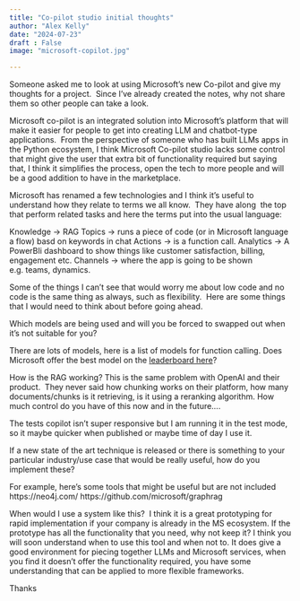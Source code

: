 ```yaml
---
title: "Co-pilot studio initial thoughts"
author: "Alex Kelly"
date: "2024-07-23"
draft : False
image: "microsoft-copilot.jpg"

---
```



Someone asked me to look at using Microsoft's new Co-pilot and give my thoughts for a project.  Since I’ve already created the notes, why not share them so other people can take a look.

Microsoft co-pilot is an integrated solution into Microsoft's platform that will make it easier for people to get into creating LLM and chatbot-type applications.  From the perspective of someone who has built LLMs apps in the Python ecosystem, I think Microsoft Co-pilot studio lacks some control that might give the user that extra bit of functionality required but saying that, I think it simplifies the process, open the tech to more people and will be a good addition to have in the marketplace.  

Microsoft has renamed a few technologies and I think it’s useful to understand how they relate to terms we all know.  They have along  the top that perform related tasks and here the terms put into the usual language:

Knowledge -> RAG 
Topics -> runs a piece of code (or in Microsoft language a flow) basd on keywords in chat
Actions -> is a function call.
Analytics -> A PowerBIi dashboard to show things like customer satisfaction, billing, engagement etc. 
Channels -> where the app is going to be shown e.g. teams, dynamics. 

Some of the things I can’t see that would worry me about low code and no code is the same thing as always, such as flexibility.  Here are some things that I would need to think about before going ahead.

Which models are being used and will you be forced to swapped out when it's not suitable for you?

There are lots of models, here is a list of models for function calling.  Does Microsoft offer the best model on the [leaderboard here](https://gorilla.cs.berkeley.edu/leaderboard.html)?

How is the RAG working? This is the same problem with OpenAI and their product.  They never said how chunking works on their platform, how many documents/chunks is it retrieving, is it using a reranking algorithm.  How much control do you have of this now and in the future....

The tests copilot isn’t super responsive but I am running it in the test mode, so it maybe quicker when published or maybe time of day I use it.

If a new state of the art technique is released or there is something to your particular industry/use case that would be really useful, how do you implement these?

For example, here's some tools that might be useful but are not included
 
https://neo4j.com/
https://github.com/microsoft/graphrag

When would I use a system like this?  I think it is a great prototyping for rapid implementation if your company is already in the MS ecosystem.  If the prototype has all the functionality that you need, why not keep it?  I think you will soon understand when to use this tool and when not to.  It does give a good environment for piecing together LLMs and Microsoft services, when you find it doesn't offer the functionality required, you have some understanding that can be applied to more flexible frameworks. 

Thanks 